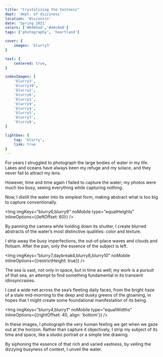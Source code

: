 ```yaml
---
title: "Crystalizing the Vastness"
dept: 'dept. of dizziness'
location: 'Wisconsin'
date: 'Spring 2021'
colors: ['#6495ed','#d4c8e0']
tags: ['photography', 'heartland']

cover: {
    images: 'blurry3'
}

text: {
    centered: true,
}

indexImages: [
    'blurry3',
    'blurry10',
    'blurry2',
    'blurry6',
    'blurry1',
    'blurry9',
    'blurry4',
    'blurry5',
    'blurry7',
    'blurry8',
]

lightbox: {
    tag: 'blurry',
    link: true
}
---
```



For years I struggled to photograph the large bodies of water in my life. Lakes and oceans have always been my refuge and my solace, and they never fail to attract my lens.

However, time and time again I failed to capture the water; my photos were much too busy, seeing everything while capturing nothing. 

Now, I distill the water into its simplest form, making abstract what is too big to capture conventionally.

<Img imgKeys="blurry6,blurry9" noMobile type="equalHeights" inlineOptions={{leftOffset: 60}} />
<Img imgKeys="blurry7" mobileOnly />

By panning the camera while holding down its shutter, I create blurred abstracts of the water’s most distinctive qualities: color and texture.

I strip away the busy imperfections, the out-of-place waves and clouds and flotsam. After the pan, only the essence of the subject is left. 

<Img imgKeys="blurry7,daybreak4,blurry8,blurry10" noMobile inlineOptions={{restrictHeight: true}} />
<Img imgKeys="blurry8" mobileOnly />

The sea is vast, not only in space, but in time as well; my work is a pursuit of that sea, an attempt to find something fundamental in its transient idiosyncrasies.

I cast a wide net across the sea’s fleeting daily faces, from the bright haze of a stale mid-morning to the deep and dusky greens of the gloaming, in hopes that I might create some foundational manifestation of its being. 

<Img imgKeys="blurry4,blurry1" noMobile type="equalWidths" inlineOptions={{rightOffset: 40, align: 'bottom'}} />
<Img imgKeys="blurry10" mobileOnly />

In these images, I photograph the very human feeling we get when we gaze out at the horizon. Rather than capture it objectively, I strip my subject of its time and space, like a studio portrait or a simple line drawing.

By siphoning the essence of that rich and varied vastness, by veiling the dizzying busyness of context, I unveil the water.